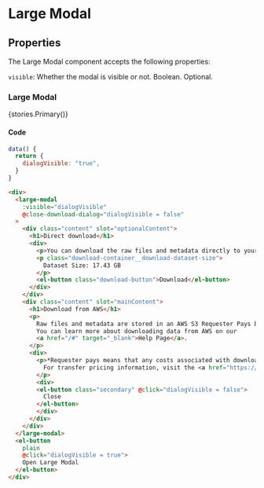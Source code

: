 
<Meta title="Components/Large Modal" />

# Large Modal

## Properties
The Large Modal component accepts the following properties:

`visible`: Whether the modal is visible or not. Boolean. Optional.

### Large Modal

<Story name="Large Modal">{stories.Primary()}</Story>

#### Code

```js
data() {
  return {
    dialogVisible: "true",
  }
}
```

```html
<div>
  <large-modal
    :visible="dialogVisible"
    @close-download-dialog="dialogVisible = false"
  >
    <div class="content" slot="optionalContent">
      <h1>Direct download</h1>
      <div>
        <p>You can download the raw files and metadata directly to your computer as a zip archive free of charge.</p>
        <p class="download-container__download-dataset-size">
          Dataset Size: 17.43 GB
        </p>
        <el-button class="download-button">Download</el-button>
      </div>
    </div>
    <div class="content" slot="mainContent">
      <h1>Download from AWS</h1>
      <p>
        Raw files and metadata are stored in an AWS S3 Requester Pays bucket.
        You can learn more about downloading data from AWS on our
        <a href="/#" target="_blank">Help Page</a>.
      </p>
      <div>
        <p>*Requester pays means that any costs associated with downloading the data will be charged to your AWS account.
          For transfer pricing information, visit the <a href="https://aws.amazon.com/s3/pricing/" target="blank">AWS Pricing documentation.</a>
        </p>
        <div>
        <el-button class="secondary" @click="dialogVisible = false">
          Close
        </el-button>
        </div>
      </div>
    </div>
  </large-modal>
  <el-button
    plain
    @click="dialogVisible = true">
    Open Large Modal
  </el-button>
</div>
```